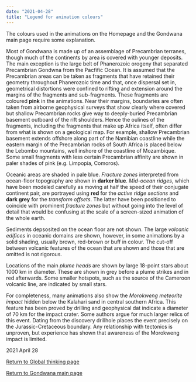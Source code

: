 ```yaml
---
date: "2021-04-28"
title: "Legend for animation colours"
---
```


The colours used in the animations on the Homepage and the Gondwana main page require some explanation.


Most of Gondwana is made up of an assemblage of Precambrian terranes, though much of the continents by area is covered with younger deposits. The main exception is the large belt of Phanerozoic orogeny
that separated Precambrian Gondwna from the Pacfific Ocean. It is assumed that the Precambrian areas can be taken as fragments that have retained their geometry throughout Phanerozoic time
 and that, once dispersal set in, geometrical distortions were confined to rifting and extension around the margins of the fragments and sub-fragments. These fragments are coloured **pink** in the animations.
 Near their margins, boundaries are often taken from airborne geophysical surveys that show clearly where covered but shallow Precambrian rocks give way to deeply-buried Precambrian
 basement
 outboard of the rift shoulders. Hence the oulines of the fragments, including the fragments that make up Africa itself, often differ from what is shown on a geological map. For example, shallow
 Precambrian basement extends offshore along part of the Namibian coastline while the eastern margin of the Precambrian rocks of South Africa is placed below the Lebombo mountains, well inshore of
 the coastline of Mozambique. Some small fragments with less certain Precambrian affinity are shown in paler shades of pink (e.g. Limpopia, Comoros).
 
 Oceanic areas are shaded in pale blue.  *Fracture zones* interpreted from ocean-floor topography are shown in **darker blue**. *Mid-ocean ridges*, which have been modeled carefully
 as moving at half the speed of their conjugate continent pair, are portrayed using **red** for the *active ridge sections* and **dark grey** for the *transform offsets*.  The latter have been 
 positioned to coincide with prominent *fracture zones* but without going into the level of detail that would be confusing at the scale of a screen-sized animation of the whole earth.
 
 Sediments depsosited on the ocean floor are not shown.  The large *volcanic edifices* in oceanic domains are shown, however, in some animations by a solid shading, usually brown, red-brown or buff in colour.
 The cut-off between volcanic features of the ocean that are shown and those that are omitted is not rigorous.
 
 Locations of the main *plume heads* are shown by large 18-point stars about 1000 km in diameter. These are shown in grey before a plume strikes and in red afterwards. Some smaller hotspots,
 such as the source of the Cameroon volcanic line, are indicated by small stars.
 
 For completeness, many animations also show the *Morokweng meteorite impact* hidden below the Kalahari sand in central southern Africa. This feature has been proved by drilling and
 geophysical dat indicate a diameter of 70 km for the impact crater.  Some authors argue for much larger relics of this event.  Dating from the discovery drillhole places the event precisely
 on the Jurassic-Cretaceous boundary. Any relationship with tectonics is unproven, but experience has shown that awareness of the Morokweng impact is limited.
 
 2021 April 28
 
 [Return to Global thinking page](../other-material)
 
 [Return to Gondwana main page](../../gondwana)
